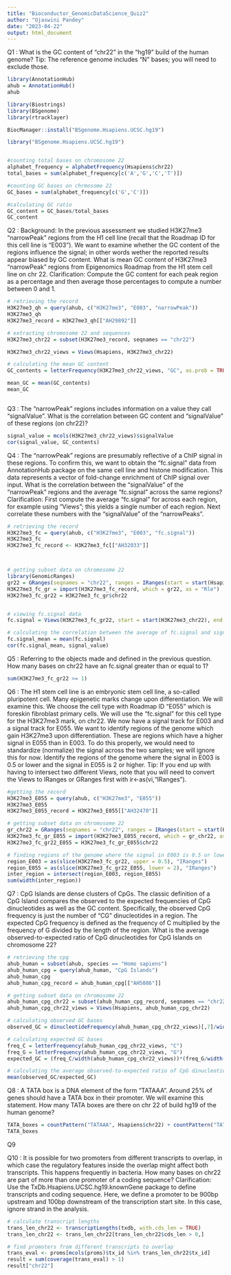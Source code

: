 ---
title: "Bioconductor_GenomicDataScience_Quiz2"
author: "Ojaswini Pandey"
date: "2023-04-22"
output: html_document
---

Q1 : What is the GC content of “chr22” in the “hg19” build of the human genome? Tip: The reference genome includes “N” bases; you will need to exclude those. 

```{r}
library(AnnotationHub)
ahub = AnnotationHub()
ahub
```


```{r}
library(Biostrings)
library(BSgenome)
library(rtracklayer)

BiocManager::install("BSgenome.Hsapiens.UCSC.hg19")

library("BSgenome.Hsapiens.UCSC.hg19")


#counting total bases on chromosome 22
alphabet_frequency = alphabetFrequency(Hsapiens$chr22)
total_bases = sum(alphabet_frequency[c('A','G','C','T')])

#counting GC bases on chrmosome 22
GC_bases = sum(alphabet_frequency[c('G','C')])

#calculating GC ratio
GC_content = GC_bases/total_bases
GC_content

```
Q2 : Background: In the previous assessment we studied H3K27me3 “narrowPeak” regions from the H1 cell line (recall that the Roadmap ID for this cell line is “E003”). We want to examine whether the GC content of the regions influence the signal; in other words wether the reported results appear biased by GC content.
What is mean GC content of H3K27me3 “narrowPeak” regions from Epigenomics Roadmap from the H1 stem cell line on chr 22.
Clarification: Compute the GC content for each peak region as a percentage and then average those percentages to compute a number between 0 and 1.

```{r}

# retrieving the record
H3K27me3_qh = query(ahub, c("H3K27me3", "E003", "narrowPeak"))
H3K27me3_qh
H3K27me3_record = H3K27me3_qh[["AH29892"]]

# extracting chromosome 22 and sequences
H3K27me3_chr22 = subset(H3K27me3_record, seqnames == "chr22")

H3K27me3_chr22_views = Views(Hsapiens, H3K27me3_chr22)

# calculating the mean GC content
GC_contents = letterFrequency(H3K27me3_chr22_views, "GC", as.prob = TRUE)

mean_GC = mean(GC_contents)
mean_GC



```
Q3 : The “narrowPeak” regions includes information on a value they call “signalValue”. What is the correlation between GC content and “signalValue” of these regions (on chr22)?

```{r}

signal_value = mcols(H3K27me3_chr22_views)$signalValue
cor(signal_value, GC_contents)


```

Q4 : The “narrowPeak” regions are presumably reflective of a ChIP signal in these regions. To confirm this, we want to obtain the “fc.signal” data from AnnotationHub package on the same cell line and histone modification. This data represents a vector of fold-change enrichment of ChIP signal over input.
What is the correlation between the “signalValue” of the “narrowPeak” regions and the average “fc.signal” across the same regions?
Clarification: First compute the average “fc.signal” for across each region, for example using “Views”; this yields a single number of each region. Next correlate these numbers with the “signalValue” of the “narrowPeaks”.


```{r}

# retrieving the record
H3K27me3_fc = query(ahub, c("H3K27me3", "E003", "fc.signal"))
H3K27me3_fc
H3K27me3_fc_record <- H3K27me3_fc[["AH32033"]]



# getting subset data on chromosome 22
library(GenomicRanges)
gr22 = GRanges(seqnames = "chr22", ranges = IRanges(start = start(Hsapiens$chr22), end = end(Hsapiens$chr22)))
H3K27me3_fc_gr = import(H3K27me3_fc_record, which = gr22, as = "Rle")
H3K27me3_fc_gr22 = H3K27me3_fc_gr$chr22


# viewing fc.signal data
fc.signal = Views(H3K27me3_fc_gr22, start = start(H3K27me3_chr22), end = end(H3K27me3_chr22))

# calculating the correlation between the average of fc.signal and signalValue
fc.signal_mean = mean(fc.signal)
cor(fc.signal_mean, signal_value)


```

Q5 : Referring to the objects made and defined in the previous question. How many bases on chr22 have an fc.signal greater than or equal to 1?

```{r}

sum(H3K27me3_fc_gr22 >= 1)

```
Q6 : The H1 stem cell line is an embryonic stem cell line, a so-called pluripotent cell. Many epigenetic marks change upon differentiation. We will examine this. We choose the cell type with Roadmap ID “E055” which is foreskin fibroblast primary cells. We will use the “fc.signal” for this cell type for the H3K27me3 mark, on chr22. We now have a signal track for E003 and a signal track for E055. We want to identify regions of the genome which gain H3K27me3 upon differentiation. These are regions which have a higher signal in E055 than in E003. To do this properly, we would need to standardize (normalize) the signal across the two samples; we will ignore this for now.
Identify the regions of the genome where the signal in E003 is 0.5 or lower and the signal in E055 is 2 or higher.
Tip: If you end up with having to intersect two different Views, note that you will need to convert the Views to IRanges or GRanges first with ir<-as(vi,“IRanges”).

```{r}

#getting the record
H3K27me3_E055 = query(ahub, c("H3K27me3", "E055"))
H3K27me3_E055
H3K27me3_E055_record = H3K27me3_E055[["AH32470"]]

# getting subset data on chromosome 22
gr_chr22 = GRanges(seqnames = "chr22", ranges = IRanges(start = start(Hsapiens$chr22), end = end(Hsapiens$chr22)))
H3K27me3_fc_gr_E055 = import(H3K27me3_E055_record, which = gr_chr22, as = "Rle")
H3K27me3_fc_gr22_E055 = H3K27me3_fc_gr_E055$chr22

# finding regions of the genome where the signal in E003 is 0.5 or lower and the signal in E055 is 2 or higher.
region_E003 = as(slice(H3K27me3_fc_gr22, upper = 0.5), "IRanges")
region_E055 = as(slice(H3K27me3_fc_gr22_E055, lower = 2), "IRanges")
inter_region = intersect(region_E003, region_E055)
sum(width(inter_region))


```

Q7 : CpG Islands are dense clusters of CpGs. The classic definition of a CpG Island compares the observed to the expected frequencies of CpG dinucleotides as well as the GC content. Specifically, the observed CpG frequency is just the number of “CG” dinucleotides in a region. The expected CpG frequency is defined as the frequency of C multiplied by the frequency of G divided by the length of the region.
What is the average observed-to-expected ratio of CpG dinucleotides for CpG Islands on chromosome 22?

```{r}

# retrieving the cpg
ahub_human = subset(ahub, species == "Homo sapiens")
ahub_human_cpg = query(ahub_human, "CpG Islands")
ahub_human_cpg
ahub_human_cpg_record = ahub_human_cpg[["AH5086"]]

# getting subset data on chromosome 22
ahub_human_cpg_chr22 = subset(ahub_human_cpg_record, seqnames == "chr22")
ahub_human_cpg_chr22_views = Views(Hsapiens, ahub_human_cpg_chr22)

# calculating observed GC bases
observed_GC = dinucleotideFrequency(ahub_human_cpg_chr22_views)[,7]/width(ahub_human_cpg_chr22_views)

# calculating expected GC bases
freq_C = letterFrequency(ahub_human_cpg_chr22_views, "C")
freq_G = letterFrequency(ahub_human_cpg_chr22_views, "G")
expected_GC = (freq_C/width(ahub_human_cpg_chr22_views))*(freq_G/width(ahub_human_cpg_chr22_views))

# calculating the average observed-to-expected ratio of CpG dinucleotides
mean(observed_GC/expected_GC)


```

Q8 : A TATA box is a DNA element of the form “TATAAA”. Around 25% of genes should have a TATA box in their promoter. We will examine this statement. How many TATA boxes are there on chr 22 of build hg19 of the human genome?

```{r}

TATA_boxes = countPattern("TATAAA", Hsapiens$chr22) + countPattern("TATAAA", reverseComplement(Hsapiens$chr22))
TATA_boxes

```

Q9

Q10 : It is possible for two promoters from different transcripts to overlap, in which case the regulatory features inside the overlap might affect both transcripts. This happens frequently in bacteria. How many bases on chr22 are part of more than one promoter of a coding sequence?
Clarification: Use the TxDb.Hsapiens.UCSC.hg19.knownGene package to define transcripts and coding sequence. Here, we define a promoter to be 900bp upstream and 100bp downstream of the transcription start site. In this case, ignore strand in the analysis.


```{r}
# calculate transcript lengths
trans_len_chr22 <- transcriptLengths(txdb, with.cds_len = TRUE)
trans_len_chr22 <- trans_len_chr22[trans_len_chr22$cds_len > 0,]

# find promoters from different transcripts to overlap
trans_eval <- proms[mcols(proms)$tx_id %in% trans_len_chr22$tx_id]
result = sum(coverage(trans_eval) > 1)
result["chr22"]


```






